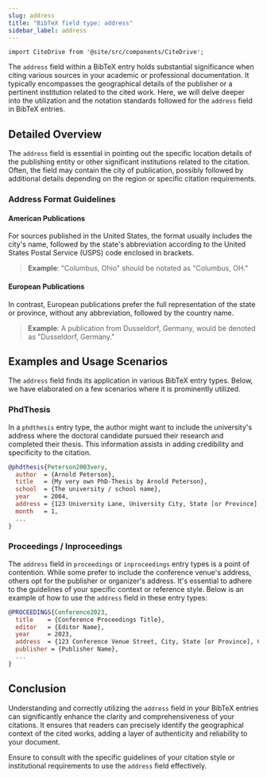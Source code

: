 ```yaml
---
slug: address
title: "BibTeX field type: address"
sidebar_label: address
---
```


```mdx-code-block
import CiteDrive from '@site/src/components/CiteDrive';
```

The `address` field within a BibTeX entry holds substantial significance when citing various sources in your academic or professional documentation. It typically encompasses the geographical details of the publisher or a pertinent institution related to the cited work. Here, we will delve deeper into the utilization and the notation standards followed for the `address` field in BibTeX entries.

<CiteDrive />

## Detailed Overview

The `address` field is essential in pointing out the specific location details of the publishing entity or other significant institutions related to the citation. Often, the field may contain the city of publication, possibly followed by additional details depending on the region or specific citation requirements.

### Address Format Guidelines

#### American Publications

For sources published in the United States, the format usually includes the city's name, followed by the state's abbreviation according to the United States Postal Service (USPS) code enclosed in brackets.

> **Example**: "Columbus, Ohio" should be notated as "Columbus, OH."

#### European Publications

In contrast, European publications prefer the full representation of the state or province, without any abbreviation, followed by the country name.

> **Example**: A publication from Dusseldorf, Germany, would be denoted as "Dusseldorf, Germany."



## Examples and Usage Scenarios

The `address` field finds its application in various BibTeX entry types. Below, we have elaborated on a few scenarios where it is prominently utilized.

### PhdThesis

In a `phdthesis` entry type, the author might want to include the university's address where the doctoral candidate pursued their research and completed their thesis. This information assists in adding credibility and specificity to the citation.

```bibtex
@phdthesis{Peterson2003very,
  author  = {Arnold Peterson},
  title   = {My very own PhD-Thesis by Arnold Peterson},
  school  = {The university / school name},
  year    = 2004,
  address = {123 University Lane, University City, State [or Province], Country},
  month   = 1,
  ...
}
```

### Proceedings / Inproceedings

The `address` field in `proceedings` or `inproceedings` entry types is a point of contention. While some prefer to include the conference venue's address, others opt for the publisher or organizer's address. It's essential to adhere to the guidelines of your specific context or reference style. Below is an example of how to use the `address` field in these entry types:

```bibtex
@PROCEEDINGS{Conference2023,
  title    = {Conference Proceedings Title},
  editor   = {Editor Name},
  year     = 2023,
  address  = {123 Conference Venue Street, City, State [or Province], Country},
  publisher = {Publisher Name},
  ...
}
```

## Conclusion

Understanding and correctly utilizing the `address` field in your BibTeX entries can significantly enhance the clarity and comprehensiveness of your citations. It ensures that readers can precisely identify the geographical context of the cited works, adding a layer of authenticity and reliability to your document.

Ensure to consult with the specific guidelines of your citation style or institutional requirements to use the `address` field effectively.


